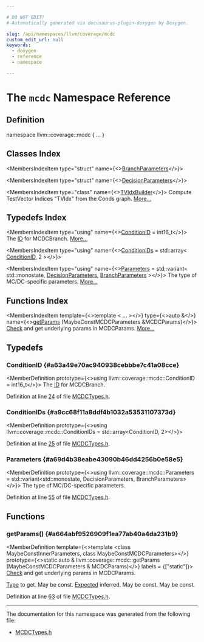 ```yaml
---

# DO NOT EDIT!
# Automatically generated via docusaurus-plugin-doxygen by Doxygen.

slug: /api/namespaces/llvm/coverage/mcdc
custom_edit_url: null
keywords:
  - doxygen
  - reference
  - namespace

---
```





# The `mcdc` Namespace Reference

<DoxygenPage pluginConfig={pluginConfig}>



## Definition

<CodeBlock>namespace llvm::coverage::mcdc &#123; ... &#125;</CodeBlock>

## Classes Index

<MembersIndex>

<MembersIndexItem
  type="struct"
  name={<><a href="/docs/api/structs/llvm/coverage/mcdc/branchparameters">BranchParameters</a></>}>
</MembersIndexItem>

<MembersIndexItem
  type="struct"
  name={<><a href="/docs/api/structs/llvm/coverage/mcdc/decisionparameters">DecisionParameters</a></>}>
</MembersIndexItem>

<MembersIndexItem
  type="class"
  name={<><a href="/docs/api/classes/llvm/coverage/mcdc/tvidxbuilder">TVIdxBuilder</a></>}>
Compute TestVector Indices &quot;TVIdx&quot; from the Conds graph. <a href="/docs/api/classes/llvm/coverage/mcdc/tvidxbuilder/#details">More...</a>
</MembersIndexItem>

</MembersIndex>

## Typedefs Index

<MembersIndex>

<MembersIndexItem
  type="using"
  name={<><a href="#a63a49e70ac940938cebbbe7c41a08cce">ConditionID</a> = int16&#95;t</>}>
The <a href="/docs/api/namespaces/llvm/callingconv/#abdf8cf606905c10634e831390981b0ed">ID</a> for MCDCBranch. <a href="#a63a49e70ac940938cebbbe7c41a08cce">More...</a>
</MembersIndexItem>

<MembersIndexItem
  type="using"
  name={<><a href="#a9cc68f11a8ddf4b1032a53531107373d">ConditionIDs</a> = std::array&lt; <a href="#a63a49e70ac940938cebbbe7c41a08cce">ConditionID</a>, 2 &gt;</>}>
</MembersIndexItem>

<MembersIndexItem
  type="using"
  name={<><a href="#a69d4b38eabe43090b46dd4256b0e58e5">Parameters</a> = std::variant&lt; std::monostate, <a href="/docs/api/structs/llvm/coverage/mcdc/decisionparameters">DecisionParameters</a>, <a href="/docs/api/structs/llvm/coverage/mcdc/branchparameters">BranchParameters</a> &gt;</>}>
The type of MC/DC-specific parameters. <a href="#a69d4b38eabe43090b46dd4256b0e58e5">More...</a>
</MembersIndexItem>

</MembersIndex>

## Functions Index

<MembersIndex>

<MembersIndexItem
  template={<>template &lt; ... &gt;</>}
  type={<>auto &amp;</>}
  name={<><a href="#a664abf9526909f1ea77ab40a4da231b9">getParams</a> (MaybeConstMCDCParameters &amp;MCDCParams)</>}>
<a href="/docs/api/namespaces/llvm/check">Check</a> and get underlying params in MCDCParams. <a href="#a664abf9526909f1ea77ab40a4da231b9">More...</a>
</MembersIndexItem>

</MembersIndex>


<SectionDefinition>

## Typedefs

### ConditionID {#a63a49e70ac940938cebbbe7c41a08cce}

<MemberDefinition
  prototype={<>using llvm::coverage::mcdc::ConditionID =  int16&#95;t</>}>
The <a href="/docs/api/namespaces/llvm/callingconv/#abdf8cf606905c10634e831390981b0ed">ID</a> for MCDCBranch.

Definition at line <a href="/docs/api/files/include/include/llvm/include/llvm/profiledata/include/llvm/profiledata/coverage/mcdctypes-h/#l00024">24</a> of file <a href="/docs/api/files/include/include/llvm/include/llvm/profiledata/include/llvm/profiledata/coverage/mcdctypes-h">MCDCTypes.h</a>.
</MemberDefinition>

### ConditionIDs {#a9cc68f11a8ddf4b1032a53531107373d}

<MemberDefinition
  prototype={<>using llvm::coverage::mcdc::ConditionIDs =  std::array&lt;ConditionID, 2&gt;</>}>

Definition at line <a href="/docs/api/files/include/include/llvm/include/llvm/profiledata/include/llvm/profiledata/coverage/mcdctypes-h/#l00025">25</a> of file <a href="/docs/api/files/include/include/llvm/include/llvm/profiledata/include/llvm/profiledata/coverage/mcdctypes-h">MCDCTypes.h</a>.
</MemberDefinition>

### Parameters {#a69d4b38eabe43090b46dd4256b0e58e5}

<MemberDefinition
  prototype={<>using llvm::coverage::mcdc::Parameters = 
    std::variant&lt;std::monostate, DecisionParameters, BranchParameters&gt;</>}>
The type of MC/DC-specific parameters.

Definition at line <a href="/docs/api/files/include/include/llvm/include/llvm/profiledata/include/llvm/profiledata/coverage/mcdctypes-h/#l00055">55</a> of file <a href="/docs/api/files/include/include/llvm/include/llvm/profiledata/include/llvm/profiledata/coverage/mcdctypes-h">MCDCTypes.h</a>.
</MemberDefinition>

</SectionDefinition>

<SectionDefinition>

## Functions

### getParams() {#a664abf9526909f1ea77ab40a4da231b9}

<MemberDefinition
  template={<>template &lt;class MaybeConstInnerParameters, class MaybeConstMCDCParameters&gt;</>}
  prototype={<>static auto &amp; llvm::coverage::mcdc::getParams (MaybeConstMCDCParameters &amp; MCDCParams)</>}
  labels = {["static"]}>
<a href="/docs/api/namespaces/llvm/check">Check</a> and get underlying params in MCDCParams.

<ParametersList title="Template Parameters">
<ParametersListItem name="MaybeConstInnerParameters"><a href="/docs/api/classes/llvm/type">Type</a> to get. May be const.</ParametersListItem>
<ParametersListItem name="MaybeConstMCDCParameters"><a href="/docs/api/classes/llvm/expected">Expected</a> inferred. May be const.</ParametersListItem>
</ParametersList>

<ParametersList title="Parameters">
<ParametersListItem name="MCDCParams">May be const.</ParametersListItem>
</ParametersList>

Definition at line <a href="/docs/api/files/include/include/llvm/include/llvm/profiledata/include/llvm/profiledata/coverage/mcdctypes-h/#l00063">63</a> of file <a href="/docs/api/files/include/include/llvm/include/llvm/profiledata/include/llvm/profiledata/coverage/mcdctypes-h">MCDCTypes.h</a>.
</MemberDefinition>

</SectionDefinition>

<hr/>

The documentation for this namespace was generated from the following file:

<ul>
<li><a href="/docs/api/files/include/include/llvm/include/llvm/profiledata/include/llvm/profiledata/coverage/mcdctypes-h">MCDCTypes.h</a></li>
</ul>

</DoxygenPage>
